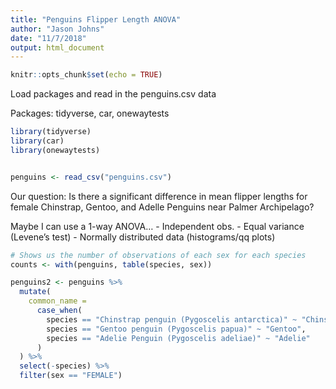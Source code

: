 ```yaml
---
title: "Penguins Flipper Length ANOVA"
author: "Jason Johns"
date: "11/7/2018"
output: html_document
---
```


```r
knitr::opts_chunk$set(echo = TRUE)
```

Load packages and read in the penguins.csv data

Packages: tidyverse, car, onewaytests

```r

library(tidyverse)
library(car)
library(onewaytests)


penguins <- read_csv("penguins.csv")

```

Our question: Is there a significant difference in mean flipper lengths for female Chinstrap, Gentoo, and Adelle Penguins near Palmer Archipelago?

Maybe I can use a 1-way ANOVA...
- Independent obs.
- Equal variance (Levene's test)
- Normally distributed data (histograms/qq plots)

```r

# Shows us the number of observations of each sex for each species
counts <- with(penguins, table(species, sex))

penguins2 <- penguins %>% 
  mutate(
    common_name = 
      case_when(
        species == "Chinstrap penguin (Pygoscelis antarctica)" ~ "Chinstrap",
        species == "Gentoo penguin (Pygoscelis papua)" ~ "Gentoo",
        species == "Adelie Penguin (Pygoscelis adeliae)" ~ "Adelie"
      )
  ) %>% 
  select(-species) %>% 
  filter(sex == "FEMALE")

```


